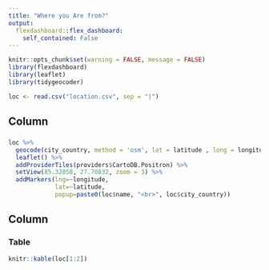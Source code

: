 ```yaml
---
title: "Where you Are from?"
output: 
  flexdashboard::flex_dashboard:
    self_contained: False
---
```


```r
knitr::opts_chunk$set(warning = FALSE, message = FALSE)
library(flexdashboard)
library(leaflet)
library(tidygeocoder)

loc <- read.csv("location.csv", sep = "|")
```

Column {data-width=650}
-----------------------------------------------------------------------

### 

```r
loc %>%
  geocode(city_country, method = 'osm', lat = latitude , long = longitude) %>% 
  leaflet() %>%
  addProviderTiles(providers$CartoDB.Positron) %>% 
  setView(85.32058, 27.70832, zoom = 3) %>%
  addMarkers(lng=~longitude, 
             lat=~latitude, 
             popup=paste0(loc$name, "<br>", loc$city_country))
```


Column {data-width=250}
-----------------------------------------------------------------------

### Table
    
```r
knitr::kable(loc[1:2])
``` 
